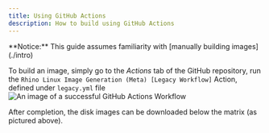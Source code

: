 ```yaml
---
title: Using GitHub Actions
description: How to build using GitHub Actions
---
```



<Callout emoji="ⓘ">
  **Notice:** This guide assumes familiarity with [manually building images](./intro)
</Callout>

To build an image, simply go to the *Actions* tab of the GitHub repository, run the
`Rhino Linux Image Generation (Meta) [Legacy Workflow]` Action, defined under `legacy.yml` file
![An image of a successful GitHub Actions Workflow](./GitHub-Workflow.png)

After completion, the disk images can be downloaded below the matrix (as pictured above).

